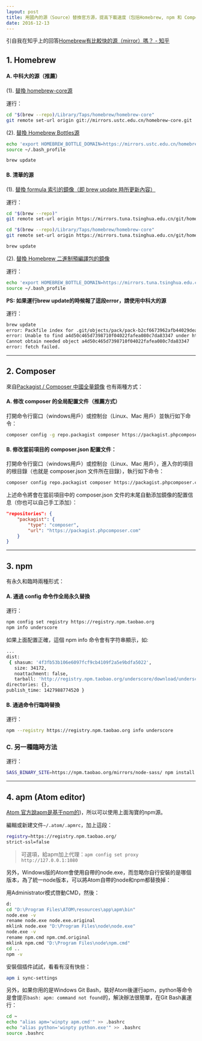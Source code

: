 ```yaml
---
layout: post
title: 用國內的源（Source）替換官方源，提高下載速度（包括Homebrew, npm 和 Composer 等）
date: 2016-12-13
---
```


引自我在知乎上的回答[Homebrew有比較快的源（mirror）嗎？ - 知乎](https://www.zhihu.com/question/31360766/answer/132082951)

## 1. Homebrew

#### A. 中科大的源（推薦）

(1). [替換 homebrew-core源](https://lug.ustc.edu.cn/wiki/mirrors/help/homebrew-core.git)

運行：
```bash
cd "$(brew --repo)/Library/Taps/homebrew/homebrew-core"
git remote set-url origin git://mirrors.ustc.edu.cn/homebrew-core.git
```


(2). [替換 Homebrew Bottles源](https://lug.ustc.edu.cn/wiki/mirrors/help/homebrew-bottles)

```bash
echo 'export HOMEBREW_BOTTLE_DOMAIN=https://mirrors.ustc.edu.cn/homebrew-bottles' >> ~/.bash_profile
source ~/.bash_profile

brew update
```



#### B. 清華的源

(1). [替換 formula 索引的鏡像（即 brew update 時所更新內容）](https://mirrors.tuna.tsinghua.edu.cn/help/homebrew/)

運行：
```bash
cd "$(brew --repo)"
git remote set-url origin https://mirrors.tuna.tsinghua.edu.cn/git/homebrew/brew.git

cd "$(brew --repo)/Library/Taps/homebrew/homebrew-core"
git remote set-url origin https://mirrors.tuna.tsinghua.edu.cn/git/homebrew/homebrew-core.git

brew update
```

(2). [替換 Homebrew 二進制預編譯包的鏡像](https://mirrors.tuna.tsinghua.edu.cn/help/homebrew-bottles/)

運行：
```bash
echo 'export HOMEBREW_BOTTLE_DOMAIN=https://mirrors.tuna.tsinghua.edu.cn/homebrew-bottles' >> ~/.bash_profile
source ~/.bash_profile
```

**PS: 如果運行brew update的時候報了這段error，請使用中科大的源**

運行：
```bash
brew update
error: Packfile index for .git/objects/pack/pack-b2cf6673962afb44029dea036d48174efb361bc9.pack SHA1 mismatch
error: Unable to find a4d50c465d7398710f04022fafea080c7da83347 under https://mirrors.tuna.tsinghua.edu.cn/git/homebrew/homebrew-core.git
Cannot obtain needed object a4d50c465d7398710f04022fafea080c7da83347
error: fetch failed.
```

-------------------------------------

## 2. Composer
來自[Packagist / Composer 中國全量鏡像](http://pkg.phpcomposer.com/)
也有兩種方式：

#### A. 修改 composer 的全局配置文件（推薦方式）

打開命令行窗口（windows用戶）或控制台（Linux、Mac 用戶）並執行如下命令：

```bash
composer config -g repo.packagist composer https://packagist.phpcomposer.com
```

#### B. 修改當前項目的 composer.json 配置文件：

打開命令行窗口（windows用戶）或控制台（Linux、Mac 用戶），進入你的項目的根目錄（也就是 composer.json 文件所在目錄），執行如下命令：

```bash
composer config repo.packagist composer https://packagist.phpcomposer.com
```

上述命令將會在當前項目中的 composer.json 文件的末尾自動添加鏡像的配置信息（你也可以自己手工添加）：

```json
"repositories": {
    "packagist": {
        "type": "composer",
        "url": "https://packagist.phpcomposer.com"
    }
}
```
----------------------------------------

## 3. npm
有永久和臨時兩種形式：

#### A. 通過 config 命令作全局永久替換

運行：
```bash
npm config set registry https://registry.npm.taobao.org 
npm info underscore 
```

如果上面配置正確，這個 npm info 命令會有字符串顯示，如:
```bash
...
dist:
 { shasum: '4f3fb53b106e6097fcf9cb4109f2a5e9bdfa5022',
   size: 34172,
   noattachment: false,
   tarball: 'http://registry.npm.taobao.org/underscore/download/underscore-1.8.3.tgz' },
directories: {},
publish_time: 1427988774520 }
```

#### B. 通過命令行臨時替換

運行：
```bash
npm --registry https://registry.npm.taobao.org info underscore 
```

### C. 另一種臨時方法
運行：
```bash
SASS_BINARY_SITE=https://npm.taobao.org/mirrors/node-sass/ npm install -g node-sass
```
----------------------------------------

## 4. apm (Atom editor)

[Atom 官方說apm是基于npm的](https://github.com/atom/apm#relation-to-npm))，所以可以使用上面淘寶的npm源。

編輯或新建文件`~/.atom/.apmrc`，加上這段：

```bash
registry=https://registry.npm.taobao.org/
strict-ssl=false
```

> 可選項，給apm加上代理：`apm config set proxy http://127.0.0.1:1080`


另外，Windows版的Atom會使用自帶的node.exe，而忽略你自行安裝的是哪個版本，為了統一node版本，可以將Atom自帶的node和npm都替換掉：

用Administrator模式啓動CMD，然後：
```bash
d:
cd "D:\Program Files\ATOM\resources\app\apm\bin"
node.exe -v
rename node.exe node.exe.original
mklink node.exe "D:\Program Files\node\node.exe"
node.exe -v
rename npm.cmd npm.cmd.original
mklink npm.cmd "D:\Program Files\node\npm.cmd"
cd ..
npm -v
```

安裝個插件試試，看看有沒有快些：

```bash
apm i sync-settings
```

另外，如果你用的是Windows Git Bash，裝好Atom後運行apm，python等命令是會提示`bash: apm: command not found`的，解決辦法很簡單，在Git Bash裏運行：

```bash
cd ~
echo "alias apm='winpty apm.cmd'" >> .bashrc
echo "alias python='winpty python.exe'" >> .bashrc
source .bashrc
```




